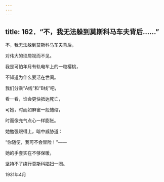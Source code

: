```yaml
---
---
---
```

title: 162．“不，我无法躲到莫斯科马车夫背后……”
---




不，我无法躲到莫斯科马车夫背后，

对伟大的琐屑视而不见。

我是可怕年月有轨电车上的一粒樱桃，

不知道为什么要活在世间。

我们分乘“A线”和“B线”吧，

看一看，谁会更快抵达死亡，

可她，时而如麻雀一般蜷缩，

时而像充气点心一样膨胀。

她勉强跟得上，暗中威胁道：

“你随便，我可不会冒险！”——

她的手套实在不够保暖，

坚持不了绕行莫斯科娼妇一圈。

1931年4月